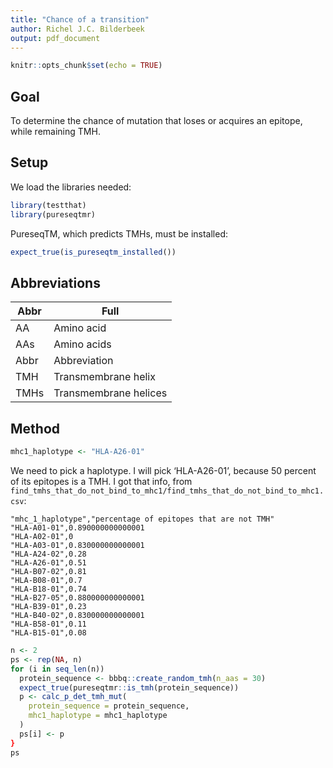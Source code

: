 ```yaml
---
title: "Chance of a transition"
author: Richel J.C. Bilderbeek
output: pdf_document
---
```


```r
knitr::opts_chunk$set(echo = TRUE)
```

## Goal

To determine the chance of mutation that loses or acquires an epitope,
while remaining TMH.

## Setup

We load the libraries needed:

```r
library(testthat)
library(pureseqtmr)
```

PureseqTM, which predicts TMHs, must be installed:

```r
expect_true(is_pureseqtm_installed())
```

## Abbreviations

Abbr  |Full
------|-----------
AA    |Amino acid
AAs   |Amino acids
Abbr  |Abbreviation
TMH   |Transmembrane helix
TMHs  |Transmembrane helices

## Method

```r
mhc1_haplotype <- "HLA-A26-01"
```

We need to pick a haplotype. I will pick 'HLA-A26-01', because 50 percent
of its epitopes is a TMH. I got that info, 
from `find_tmhs_that_do_not_bind_to_mhc1/find_tmhs_that_do_not_bind_to_mhc1.csv`:

```
"mhc_1_haplotype","percentage of epitopes that are not TMH"
"HLA-A01-01",0.890000000000001
"HLA-A02-01",0
"HLA-A03-01",0.830000000000001
"HLA-A24-02",0.28
"HLA-A26-01",0.51
"HLA-B07-02",0.81
"HLA-B08-01",0.7
"HLA-B18-01",0.74
"HLA-B27-05",0.880000000000001
"HLA-B39-01",0.23
"HLA-B40-02",0.830000000000001
"HLA-B58-01",0.11
"HLA-B15-01",0.08
```

```r
n <- 2
ps <- rep(NA, n)
for (i in seq_len(n))
  protein_sequence <- bbbq::create_random_tmh(n_aas = 30)
  expect_true(pureseqtmr::is_tmh(protein_sequence))
  p <- calc_p_det_tmh_mut(
    protein_sequence = protein_sequence,
    mhc1_haplotype = mhc1_haplotype
  )
  ps[i] <- p
}
ps
```
